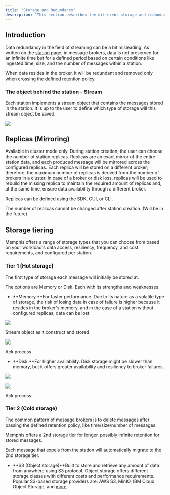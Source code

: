 ```yaml
---
title: "Storage and Redundancy"
description: "This section describes the different storage and redundancy options"
---
```


## Introduction

Data redundancy in the field of streaming can be a bit misleading. As written on the [station](/memphis/memphis/concepts/station) page, in message brokers, data is not preserved for an infinite time but for a defined period based on certain conditions like ingested time, size, and the number of messages within a station.

When data resides in the broker, it will be redundant and removed only when crossing the defined retention policy.

### The object behind the station - Stream

Each station implements a stream object that contains the messages stored in the station. It is up to the user to define which type of storage will this stream object be saved.

![](/images/stream.jpeg)


## Replicas (Mirroring)

Available in cluster mode only. During station creation, the user can choose the number of station replicas. Replicas are an exact mirror of the entire station data, and each produced message will be mirrored across the configured replicas. Each replica will be stored on a different broker; therefore, the maximum number of replicas is derived from the number of brokers in a cluster. In case of a broker or disk loss, replicas will be used to rebuild the missing replica to maintain the required amount of replicas and, at the same time, ensure data availability through a different broker.

Replicas can be defined using the SDK, GUI, or CLI.

The number of replicas cannot be changed after station creation. (Will be in the future)

## Storage tiering

Memphis offers a range of storage types that you can choose from based on your workload's data access, resiliency, frequency, and cost requirements, and configured per station.

### Tier 1 (Hot storage)

The first type of storage each message will initially be stored at.

The options are Memory or Disk. Each with its strengths and weaknesses.

* **Memory.**For faster performance. Due to its nature as a volatile type of storage, the risk of losing data in case of failure is higher because it resides in the broker's memory, and in the case of a station without configured replicas, data can be lost.

![](/images/storage%20type%20memory.jpeg)

Stream object as it construct and stored

![](/images/mem%20ack.jpeg)

Ack process

* **Disk.**For higher availability. Disk storage might be slower than memory, but it offers greater availability and resiliency to broker failures.

![](/images/disk.jpeg)


![](/images/disk%20ack.jpeg)

Ack process

### Tier 2 (Cold storage)

The common pattern of message brokers is to delete messages after passing the defined retention policy, like time/size/number of messages.

Memphis offers a 2nd storage tier for longer, possibly infinite retention for stored messages.

Each message that expels from the station will automatically migrate to the 2nd storage tier.

* **S3 (Object storage)**Built to store and retrieve any amount of data from anywhere using S3 protocol. Object storage offers different storage classes with different costs and performance requirements. Popular S3-based storage providers are: AWS S3, MinIO, IBM Cloud Object Storage, and [more](https://documentation.commvault.com/v11/essential/9237%5Fsupported%5Fcloud%5Fstorage%5Fs3%5Fcompatible%5Fobject%5Fstorage%5Fvendors.html).